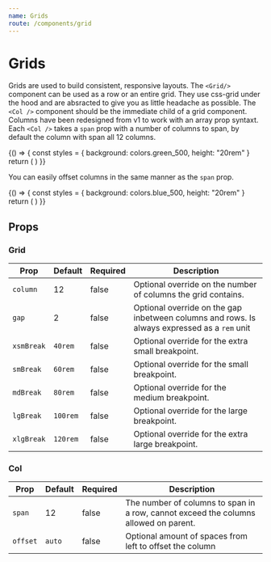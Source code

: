 ```yaml
---
name: Grids
route: /components/grid
---
```



# Grids

Grids are used to build consistent, responsive layouts. The `<Grid/>` component can be used as a row or an entire grid. They use css-grid under the hood and are absracted to give you as little headache as possible. The `<Col />` component should be the immediate child of a grid component. Columns have been redesigned from v1 to work with an array prop syntaxt. Each `<Col />` takes a `span` prop with a number of columns to span, by default the column with span all 12 columns.

<Playground column>
  {() => {
    const styles = { background: colors.green_500, height: "20rem" }
    return (
      <Grid>
        <Col style={styles} span={[12, 6, 4, 3, 12]} />
        <Col style={styles} span={[4, 6, 4, 3, 4]} />
        <Col style={styles} span={[4, 6, 4, 3, 4]} />
        <Col style={styles} span={[4, 6, 12, 3, 4]} />
      </Grid>
    )
  }}
</Playground>

You can easily offset columns in the same manner as the `span` prop.

<Playground column>
  {() => {
    const styles = { background: colors.blue_500, height: "20rem" }
    return (
      <Grid>
        <Col style={styles} span={[6]} offset={[4]} />
      </Grid>
    )
  }}
</Playground>

## Props

### Grid

| Prop       | Default  | Required | Description                                                                                  |
| ---------- | -------- | -------- | -------------------------------------------------------------------------------------------- |
| `column`   | 12       | false    | Optional override on the number of columns the grid contains.                                |
| `gap`      | 2        | false    | Optional override on the gap inbetween columns and rows. Is always expressed as a `rem` unit |
| `xsmBreak` | `40rem`  | false    | Optional override for the extra small breakpoint.                                            |
| `smBreak`  | `60rem`  | false    | Optional override for the small breakpoint.                                                  |
| `mdBreak`  | `80rem`  | false    | Optional override for the medium breakpoint.                                                 |
| `lgBreak`  | `100rem` | false    | Optional override for the large breakpoint.                                                  |
| `xlgBreak` | `120rem` | false    | Optional override for the extra large breakpoint.                                            |

### Col

| Prop     | Default | Required | Description                                                                          |
| -------- | ------- | -------- | ------------------------------------------------------------------------------------ |
| `span`   | 12      | false    | The number of columns to span in a row, cannot exceed the columns allowed on parent. |
| `offset` | `auto`  | false    | Optional amount of spaces from left to offset the column                             |
